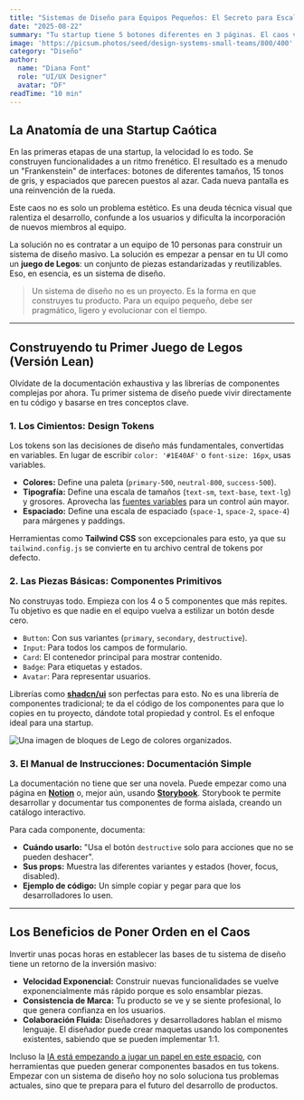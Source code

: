 ```yaml
---
title: "Sistemas de Diseño para Equipos Pequeños: El Secreto para Escalar con Calidad"
date: "2025-08-22"
summary: "Tu startup tiene 5 botones diferentes en 3 páginas. El caos visual está frenando tu crecimiento. No necesitas ser Google para tener un sistema de diseño; necesitas un 'juego de Legos' para tu producto."
image: 'https://picsum.photos/seed/design-systems-small-teams/800/400'
category: "Diseño"
author:
  name: "Diana Font"
  role: "UI/UX Designer"
  avatar: "DF"
readTime: "10 min"
---
```


## La Anatomía de una Startup Caótica

En las primeras etapas de una startup, la velocidad lo es todo. Se construyen funcionalidades a un ritmo frenético. El resultado es a menudo un "Frankenstein" de interfaces: botones de diferentes tamaños, 15 tonos de gris, y espaciados que parecen puestos al azar. Cada nueva pantalla es una reinvención de la rueda.

Este caos no es solo un problema estético. Es una deuda técnica visual que ralentiza el desarrollo, confunde a los usuarios y dificulta la incorporación de nuevos miembros al equipo.

La solución no es contratar a un equipo de 10 personas para construir un sistema de diseño masivo. La solución es empezar a pensar en tu UI como un **juego de Legos**: un conjunto de piezas estandarizadas y reutilizables. Eso, en esencia, es un sistema de diseño.

> Un sistema de diseño no es un proyecto. Es la forma en que construyes tu producto. Para un equipo pequeño, debe ser pragmático, ligero y evolucionar con el tiempo.

---

## Construyendo tu Primer Juego de Legos (Versión Lean)

Olvídate de la documentación exhaustiva y las librerías de componentes complejas por ahora. Tu primer sistema de diseño puede vivir directamente en tu código y basarse en tres conceptos clave.

### 1. Los Cimientos: Design Tokens

Los tokens son las decisiones de diseño más fundamentales, convertidas en variables. En lugar de escribir `color: '#1E40AF'` o `font-size: 16px`, usas variables.

-   **Colores:** Define una paleta (`primary-500`, `neutral-800`, `success-500`).
-   **Tipografía:** Define una escala de tamaños (`text-sm`, `text-base`, `text-lg`) y grosores. Aprovecha las [fuentes variables](/blog/variable-fonts-future) para un control aún mayor.
-   **Espaciado:** Define una escala de espaciado (`space-1`, `space-2`, `space-4`) para márgenes y paddings.

Herramientas como **Tailwind CSS** son excepcionales para esto, ya que su `tailwind.config.js` se convierte en tu archivo central de tokens por defecto.

### 2. Las Piezas Básicas: Componentes Primitivos

No construyas todo. Empieza con los 4 o 5 componentes que más repites. Tu objetivo es que nadie en el equipo vuelva a estilizar un botón desde cero.

-   `Button`: Con sus variantes (`primary`, `secondary`, `destructive`).
-   `Input`: Para todos los campos de formulario.
-   `Card`: El contenedor principal para mostrar contenido.
-   `Badge`: Para etiquetas y estados.
-   `Avatar`: Para representar usuarios.

Librerías como **[shadcn/ui](https://ui.shadcn.com/)** son perfectas para esto. No es una librería de componentes tradicional; te da el código de los componentes para que lo copies en tu proyecto, dándote total propiedad y control. Es el enfoque ideal para una startup.

![Una imagen de bloques de Lego de colores organizados.](https://images.unsplash.com/photo-1578689854932-59c7742f8353?w=800&h=400&fit=crop)

### 3. El Manual de Instrucciones: Documentación Simple

La documentación no tiene que ser una novela. Puede empezar como una página en **[Notion](https://www.notion.so/)** o, mejor aún, usando **[Storybook](https://storybook.js.org/)**. Storybook te permite desarrollar y documentar tus componentes de forma aislada, creando un catálogo interactivo.

Para cada componente, documenta:

-   **Cuándo usarlo:** "Usa el botón `destructive` solo para acciones que no se pueden deshacer".
-   **Sus props:** Muestra las diferentes variantes y estados (hover, focus, disabled).
-   **Ejemplo de código:** Un simple copiar y pegar para que los desarrolladores lo usen.

---

## Los Beneficios de Poner Orden en el Caos

Invertir unas pocas horas en establecer las bases de tu sistema de diseño tiene un retorno de la inversión masivo:

-   **Velocidad Exponencial:** Construir nuevas funcionalidades se vuelve exponencialmente más rápido porque es solo ensamblar piezas.
-   **Consistencia de Marca:** Tu producto se ve y se siente profesional, lo que genera confianza en los usuarios.
-   **Colaboración Fluida:** Diseñadores y desarrolladores hablan el mismo lenguaje. El diseñador puede crear maquetas usando los componentes existentes, sabiendo que se pueden implementar 1:1.

Incluso la [IA está empezando a jugar un papel en este espacio](/blog/ai-in-ui-ux-design), con herramientas que pueden generar componentes basados en tus tokens. Empezar con un sistema de diseño hoy no solo soluciona tus problemas actuales, sino que te prepara para el futuro del desarrollo de productos.
